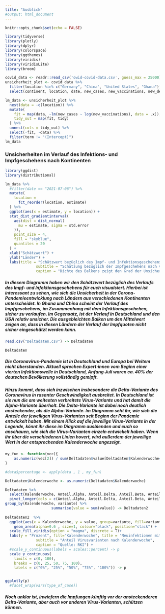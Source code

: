 ```yaml
---
title: "Ausblick"
#output: html_document
---
```


```r
knitr::opts_chunk$set(echo = FALSE)
```


```r
library(tidyverse)
library(plotly)
library(dplyr)
library(colorspace)
library(ggthemes)
library(viridis)
library(viridisLite)
library(broom)
```


```r
covid_data <- readr::read_csv('owid-covid-data.csv', guess_max = 25000)
unsicherheit_plot <- covid_data %>%
  filter(location %in% c("Germany", "China", "United States", "Ghana")) %>%
  select(continent, location, date, new_cases, new_vaccinations, new_deaths)

```


```r
lm_data <- unsicherheit_plot %>% 
  nest(data = -c(location)) %>%
  mutate(
    fit = map(data, ~lm(new_cases ~ log(new_vaccinations), data = .x)),
    tidy_out = map(fit, tidy) 
  ) %>%
  unnest(cols = tidy_out) %>%
  select(-fit, -data) %>%
  filter(term != "(Intercept)")
lm_data
```

### Unsicherheiten im Verlauf des Infektions- und Impfgeschehens nach Kontinenten

```r

library(ggdist)
library(distributional) 

lm_data %>%
  #filter(date == "2021-07-06") %>%
  mutate(
    location = 
      fct_reorder(location, estimate) 
  ) %>%
  ggplot(aes(x = estimate, y = location)) +
  stat_dist_gradientinterval(
    aes(dist = dist_normal(
      mu = estimate, sigma = std.error
    )),
    point_size = 4,
    fill = "skyblue",
    quantiles = 20
  ) +
  xlab("Schätzwert") +
  ylab("Länder") +
  labs(title = "Schätzwert bezüglich des Impf- und Infektionsgeschehens ist je\nnach Land unterschiedlich",
              subtitle = "Schätzung bezüglich der Impfgeschehens nach verschiedenen Ländern",
              caption = "Dichte des Balkens zeigt den Grad der Unsicherheit an, Quelle: Our World in Data")

```

##### In diesem Diagramm haben wir den Schätzwert bezüglich des Verlaufs des Impf- und Infektionsgeschehens für euch visualsiert. Hierbei ist interessant zu sehen, wie sich die Unsicherheit in der Corona-Pandemieentwicklung nach Ländern aus verschiedenen Kontinenten unterscheidet. In Ghana und China scheint der Verlauf des Impfgeschehens, im Zusammenhang mit dem Infektionsgeschehen, sicher zu verlaufen. Im Gegensatz, ist der Verlauf in Deutschland und den USA relativ unsicher. Die ausgebleichten Balken um den Mittelwert zeigen an, dass in diesen Ländern der Verlauf der Impfquoten nicht sicher eingeschätzt werden kann. 

```r
read.csv("Deltadaten.csv") -> Deltadaten

Deltadaten
```

##### Die Coronavirus-Pandemie ist in Deutschland und Europa bei Weitem nicht überstanden. Aktuell sprechen Expert:innen vom Beginn einer vierten Infektionswelle in Deutschland, Anfang Juli waren ca. 40% der deutschen Bevölkerung vollständig gemipft. 

##### Hinzu kommt, dass sich inzwischen insbesondere die Delta-Variante des Coronavirus in rasanter Geschwindigkeit ausbreitet. In Deutschland ist sie nun die am weitesten verbreitete Virus-Variante und hat damit die Alpha-Variante überholt. Die Delta-Variante ist dabei noch deutlich ansteckender, als die Alpha-Variante. Im Diagramm seht ihr, wie sich die Anteile der jeweiligen Virus-Varianten seit Beginn der Pandemie entwickelt haben. Mit einem Klick auf die jeweilige Virus-Variante in der Legende, könnt ihr diese im Diagramm ausblenden und euch so anschauen, wie sich die Virus-Varianten einzeln entwickelt haben. Wenn ihr über die verschiedenen Linien hovert, wird außerdem  der jeweilige Wert in der entsprechenden Kalenderwoche angezeigt.

```r
my_fun <- function(vec){ 
    as.numeric(vec[2]) / sum(Deltadaten$value[Deltadaten$Kalenderwoche==vec[1]]) *100 
}

#data$percentage <- apply(data , 1 , my_fun)

Deltadaten$Kalenderwoche <- as.numeric(Deltadaten$Kalenderwoche)

Deltadaten %>%
  select(Kalenderwoche, Anteil.Alpha, Anteil.Delta, Anteil.Beta, Anteil.Gamma) %>%
  pivot_longer(cols = c(Anteil.Alpha, Anteil.Delta, Anteil.Beta, Anteil.Gamma), names_to = "variante") %>%
group_by(Kalenderwoche, variante) %>%
                     summarise(value = sum(value)) -> Deltadaten2
  
Deltadaten2  %>%
  ggplot(aes(x = Kalenderwoche, y = value, group=variante, fill=variante)) +
    geom_area(alpha=0.6 , size=1, colour="black", position="stack") +
  scale_fill_viridis(option = "magma", discrete = T)+
  labs(y = "Prozent", fill="Kalenderwoche", title = "Neuinfektionen mit der Delta-Variante nehmen ab\nKalenderwoche 22 deutlich zu",
              subtitle = "Anteil Virusvarianten nach Kalenderwoche",
              caption = "Quelle: RKI") +
  #scale_y_continuous(labels = scales::percent) -> p
  scale_y_continuous(
    limits = c(0, 100),
    breaks = c(0, 25, 50, 75, 100),
    labels = c("0%", "25%", "50%", "75%", "100%")) -> p 


ggplotly(p)
  #facet_wrap(vars(type_of_case))
```

##### Noch unklar ist, inwiefern die Impfungen künftig vor der ansteckenderen Delta-Variante, aber auch vor anderen Virus-Varianten, schützen können. 
